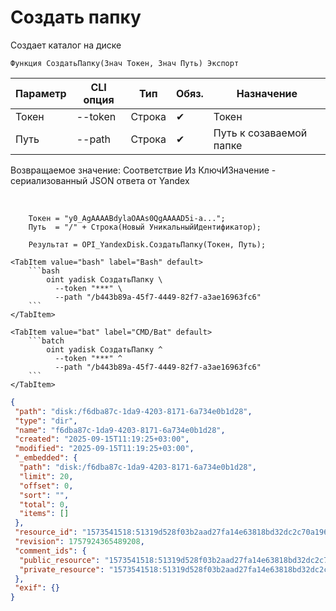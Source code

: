 ﻿---
sidebar_position: 2
description: Создать папку и другие функции для работы с Yandex Disk в Открытом пакете интеграций - бесплатной open-source библиотеке интеграций для 1С:Предприятие 8, OneScript и CLI
keywords: [1C, 1С, 1С:Предприятие, 1С:Предприятие 8.3, API, Интеграция, Сервисы, Обмен, OneScript, CLI, Yandex Disk]
---


# Создать папку
 Создает каталог на диске



`Функция СоздатьПапку(Знач Токен, Знач Путь) Экспорт`

  | Параметр | CLI опция | Тип | Обяз. | Назначение |
  |-|-|-|-|-|
  | Токен | --token | Строка | &#x2714; | Токен |
  | Путь | --path | Строка | &#x2714; | Путь к созаваемой папке |

  
  Возвращаемое значение:   Соответствие Из КлючИЗначение - сериализованный JSON ответа от Yandex

<br/>




```bsl title="Пример использования для 1С:Предприятие/OneScript"
    Токен = "y0_AgAAAABdylaOAAs0QgAAAAD5i-a...";
    Путь  = "/" + Строка(Новый УникальныйИдентификатор);

    Результат = OPI_YandexDisk.СоздатьПапку(Токен, Путь);
```
    

 <Tabs>
  
    <TabItem value="bash" label="Bash" default>
        ```bash
            oint yadisk СоздатьПапку \
              --token "***" \
              --path "/b443b89a-45f7-4449-82f7-a3ae16963fc6"
        ```
    </TabItem>
  
    <TabItem value="bat" label="CMD/Bat" default>
        ```batch
            oint yadisk СоздатьПапку ^
              --token "***" ^
              --path "/b443b89a-45f7-4449-82f7-a3ae16963fc6"
        ```
    </TabItem>
</Tabs>


```json title="Результат"
{
 "path": "disk:/f6dba87c-1da9-4203-8171-6a734e0b1d28",
 "type": "dir",
 "name": "f6dba87c-1da9-4203-8171-6a734e0b1d28",
 "created": "2025-09-15T11:19:25+03:00",
 "modified": "2025-09-15T11:19:25+03:00",
 "_embedded": {
  "path": "disk:/f6dba87c-1da9-4203-8171-6a734e0b1d28",
  "limit": 20,
  "offset": 0,
  "sort": "",
  "total": 0,
  "items": []
 },
 "resource_id": "1573541518:51319d528f03b2aad27fa14e63818bd32dc2c70a196351c734731138f859827c",
 "revision": 1757924365489208,
 "comment_ids": {
  "public_resource": "1573541518:51319d528f03b2aad27fa14e63818bd32dc2c70a196351c734731138f859827c",
  "private_resource": "1573541518:51319d528f03b2aad27fa14e63818bd32dc2c70a196351c734731138f859827c"
 },
 "exif": {}
}
```
